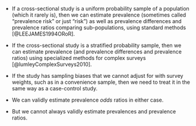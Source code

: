 
* If a cross-sectional study is a uniform probability sample of a population
(which it rarely is),
then we can estimate prevalence 
(sometimes called "prevalence risk" or just "risk") 
as well as prevalence differences and prevalence ratios comparing sub-populations,
using standard methods [@LEEJAMES1994ORoR].

* If the cross-sectional study is a stratified probability sample, 
then we can estimate prevalence
(and prevalence differences and prevalence ratios)
using specialized methods for complex surveys [@lumleyComplexSurveys2010].

* If the study has sampling biases that we cannot adjust for with survey weights, 
such as in a convenience sample,
then we need to treat it in the same way as a case-control study.

* We can validly estimate prevalence *odds* ratios in either case.

* But we cannot always validly estimate prevalences and prevalence ratios.
